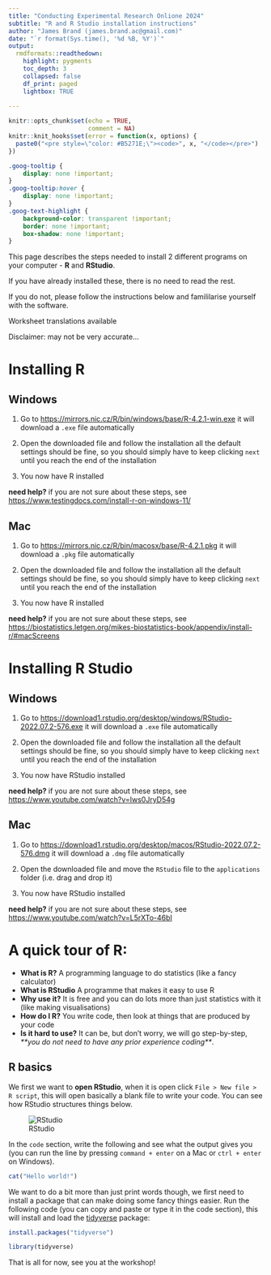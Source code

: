 ```yaml
---
title: "Conducting Experimental Research Onlione 2024"
subtitle: "R and R Studio installation instructions"
author: "James Brand (james.brand.ac@gmail.com)"
date: "`r format(Sys.time(), '%d %B, %Y')`"
output:
  rmdformats::readthedown:
    highlight: pygments
    toc_depth: 3
    collapsed: false
    df_print: paged
    lightbox: TRUE
    
---
```


```r
knitr::opts_chunk$set(echo = TRUE,
                      comment = NA)
knitr::knit_hooks$set(error = function(x, options) {
  paste0("<pre style=\"color: #B5271E;\"><code>", x, "</code></pre>")
})

```

```css
.goog-tooltip {
    display: none !important;
}
.goog-tooltip:hover {
    display: none !important;
}
.goog-text-highlight {
    background-color: transparent !important;
    border: none !important; 
    box-shadow: none !important;
}

```

This page describes the steps needed to install 2 different programs on your computer - **R** and **RStudio**.

If you have already installed these, there is no need to read the rest.

If you do not, please follow the instructions below and famililarise yourself with the software.

Worksheet translations available

Disclaimer: may not be very accurate...

<div id="google_translate_element"></div>

<script>

function googleTranslateElementInit() {

new google.translate.TranslateElement({

pageLanguage: 'en'

}, 'google_translate_element');

}

</script>

<script src="//translate.google.com/translate_a/element.js?cb=googleTranslateElementInit">

</script>

# Installing R

## Windows
1. Go to [https://mirrors.nic.cz/R/bin/windows/base/R-4.2.1-win.exe](https://mirrors.nic.cz/R/bin/windows/base/R-4.2.1-win.exe) it will download a `.exe` file automatically

2. Open the downloaded file and follow the installation all the default settings should be fine, so you should simply have to keep clicking `next` until you reach the end of the installation

3. You now have R installed

**need help?** if you are not sure about these steps, see [https://www.testingdocs.com/install-r-on-windows-11/](https://www.testingdocs.com/install-r-on-windows-11/)

## Mac
1. Go to [https://mirrors.nic.cz/R/bin/macosx/base/R-4.2.1.pkg](https://mirrors.nic.cz/R/bin/macosx/base/R-4.2.1.pkg) it will download a `.pkg` file automatically

2. Open the downloaded file and follow the installation all the default settings should be fine, so you should simply have to keep clicking `next` until you reach the end of the installation

3. You now have R installed

**need help?** if you are not sure about these steps, see [https://biostatistics.letgen.org/mikes-biostatistics-book/appendix/install-r/#macScreens](https://biostatistics.letgen.org/mikes-biostatistics-book/appendix/install-r/#macScreens)

# Installing R Studio

## Windows
1. Go to [https://download1.rstudio.org/desktop/windows/RStudio-2022.07.2-576.exe](https://download1.rstudio.org/desktop/windows/RStudio-2022.07.2-576.exe) it will download a `.exe` file automatically

2. Open the downloaded file and follow the installation all the default settings should be fine, so you should simply have to keep clicking `next` until you reach the end of the installation

3. You now have RStudio installed

**need help?** if you are not sure about these steps, see [https://www.youtube.com/watch?v=Iws0JryD54g](https://www.youtube.com/watch?v=Iws0JryD54g)

## Mac
1. Go to [https://download1.rstudio.org/desktop/macos/RStudio-2022.07.2-576.dmg](https://download1.rstudio.org/desktop/macos/RStudio-2022.07.2-576.dmg) it will download a `.dmg` file automatically

2. Open the downloaded file and move the `RStudio` file to the `applications` folder (i.e. drag and drop it)

3. You now have RStudio installed

**need help?** if you are not sure about these steps, see [https://www.youtube.com/watch?v=L5rXTo-46bI](https://www.youtube.com/watch?v=L5rXTo-46bI)

# A quick tour of R:

- **What is R?** A programming language to do statistics (like a fancy calculator)
- **What is RStudio** A programme that makes it easy to use R
- **Why use it?** It is free and you can do lots more than just statistics with it (like making visualisations)
- **How do I R?** You write code, then look at things that are produced by your code
- **Is it hard to use?** It can be, but don't worry, we will go step-by-step, *\*\*you do not need to have any prior experience coding\*\**.

## R basics

We first we want to **open RStudio**, when it is open click `File > New file > R script`, this will open basically a blank file to write your code. You can see how RStudio structures things below.

![RStudio](images/R1.png)

In the `code` section, write the following and see what the output gives you (you can run the line by pressing `command + enter` on a Mac or `ctrl + enter` on Windows).

```r
cat("Hello world!")
```

We want to do a bit more than just print words though, we first need to install a package that can make doing some fancy things easier. Run the following code (you can copy and paste or type it in the code section), this will install and load the [tidyverse](https://www.tidyverse.org) package:

```r
install.packages("tidyverse")

library(tidyverse)

```

That is all for now, see you at the workshop!